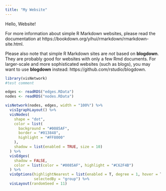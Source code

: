 ---
title: "My Website"
---

Hello, Website!

For more information about simple R Markdown websites, please read the documentation at https://bookdown.org/yihui/rmarkdown/rmarkdown-site.html.

Please also note that simple R Markdown sites are _not_ based on **blogdown**. They are probably good for websites with only a few Rmd documents. For larger-scale and more sophisticated websites (such as blogs), you may want to use **blogdown** instead: https://github.com/rstudio/blogdown.

```{r}
library(visNetwork)
#test comment
```

```{r}
edges <- readRDS("edges.RData")
nodes <- readRDS("nodes.RData")
```

```{r}
visNetwork(nodes, edges, width = "100%") %>%
  visIgraphLayout() %>%
  visNodes(
    shape = "dot",
    color = list(
      background = "#0085AF",
      border = "#013848",
      highlight = "#FF8000"
    ),
    shadow = list(enabled = TRUE, size = 10)
  ) %>%
  visEdges(
    shadow = FALSE,
    color = list(color = "#0085AF", highlight = "#C62F4B")
  ) %>%
  visOptions(highlightNearest = list(enabled = T, degree = 1, hover = T),
             selectedBy = "group") %>% 
  visLayout(randomSeed = 11)
```

